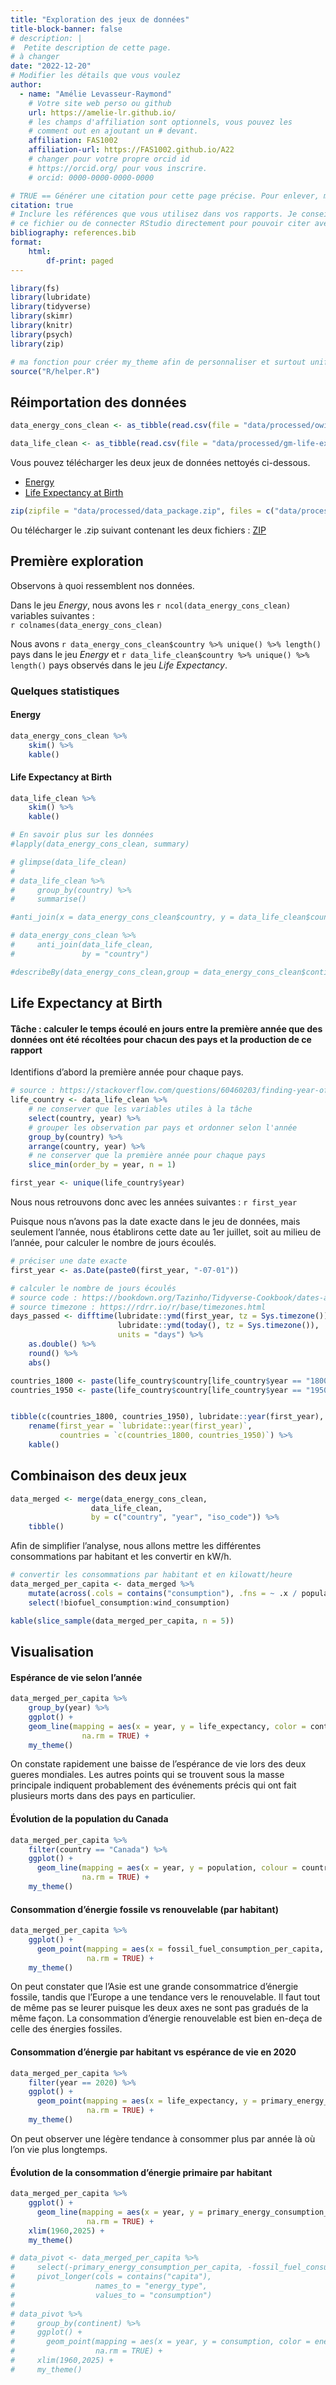 ```yaml
---
title: "Exploration des jeux de données"
title-block-banner: false
# description: | 
#  Petite description de cette page.
# à changer
date: "2022-12-20"
# Modifier les détails que vous voulez
author:
  - name: "Amélie Levasseur-Raymond"
    # Votre site web perso ou github
    url: https://amelie-lr.github.io/
    # les champs d'affiliation sont optionnels, vous pouvez les
    # comment out en ajoutant un # devant.
    affiliation: FAS1002
    affiliation-url: https://FAS1002.github.io/A22
    # changer pour votre propre orcid id
    # https://orcid.org/ pour vous inscrire.
    # orcid: 0000-0000-0000-0000

# TRUE == Générer une citation pour cette page précise. Pour enlever, mettre false.
citation: true
# Inclure les références que vous utilisez dans vos rapports. Je conseille Zotero pour construire
# ce fichier ou de connecter RStudio directement pour pouvoir citer avec @nom-de-reference.
bibliography: references.bib
format: 
    html: 
        df-print: paged
---
```



```r
library(fs)
library(lubridate)
library(tidyverse)
library(skimr)
library(knitr)
library(psych)
library(zip)

# ma fonction pour créer my_theme afin de personnaliser et surtout uniformiser les visalisations
source("R/helper.R")
```


## Réimportation des données

```r

data_energy_cons_clean <- as_tibble(read.csv(file = "data/processed/owid-energy-consumption-data.csv"))

data_life_clean <- as_tibble(read.csv(file = "data/processed/gm-life-expectancy-data.csv"))

```

Vous pouvez télécharger les deux jeux de données nettoyés ci-dessous.

- [Energy](data/processed/owid-energy-consumption-data.csv)
- [Life Expectancy at Birth](data/processed/gm-life-expectancy-data.csv)

```r

zip(zipfile = "data/processed/data_package.zip", files = c("data/processed/owid-energy-consumption-data.csv", "data/processed/gm-life-expectancy-data.csv"))

```

Ou télécharger le .zip suivant contenant les deux fichiers : [ZIP](data/processed/data_package.zip)

## Première exploration

Observons à quoi ressemblent nos données.

Dans le jeu *Energy*, nous avons les `r ncol(data_energy_cons_clean)` variables suivantes :  
`r colnames(data_energy_cons_clean)`

Nous avons `r data_energy_cons_clean$country %>% unique() %>% length()` pays dans le jeu *Energy* et `r data_life_clean$country %>% unique() %>% length()` pays observés dans le jeu *Life Expectancy*. 

### Quelques statistiques

#### Energy

```r

data_energy_cons_clean %>%
    skim() %>%
    kable()

```

#### Life Expectancy at Birth

```r

data_life_clean %>%
    skim() %>%
    kable()

```

```r

# En savoir plus sur les données 
#lapply(data_energy_cons_clean, summary)

# glimpse(data_life_clean)
# 
# data_life_clean %>%
#     group_by(country) %>%
#     summarise()

#anti_join(x = data_energy_cons_clean$country, y = data_life_clean$country)

# data_energy_cons_clean %>%
#     anti_join(data_life_clean,
#               by = "country") 

#describeBy(data_energy_cons_clean,group = data_energy_cons_clean$continent, mat = TRUE) 


```



## Life Expectancy at Birth

#### Tâche : calculer le temps écoulé **en jours** entre la première année que des données ont été récoltées pour chacun des pays et la production de ce rapport

Identifions d'abord la première année pour chaque pays.

```r

# source : https://stackoverflow.com/questions/60460203/finding-year-of-first-occurrence-in-r
life_country <- data_life_clean %>%
    # ne conserver que les variables utiles à la tâche
    select(country, year) %>%
    # grouper les observation par pays et ordonner selon l'année
    group_by(country) %>%
    arrange(country, year) %>%
    # ne conserver que la première année pour chaque pays
    slice_min(order_by = year, n = 1)

first_year <- unique(life_country$year)

```

Nous nous retrouvons donc avec les années suivantes : `r first_year`

Puisque nous n'avons pas la date exacte dans le jeu de données, mais seulement l'année, nous établirons cette date au 1er juillet, soit au milieu de l'année, pour calculer le nombre de jours écoulés.

```r

# préciser une date exacte
first_year <- as.Date(paste0(first_year, "-07-01"))

# calculer le nombre de jours écoulés
# source code : https://bookdown.org/Tazinho/Tidyverse-Cookbook/dates-and-times.html
# source timezone : https://rdrr.io/r/base/timezones.html
days_passed <- difftime(lubridate::ymd(first_year, tz = Sys.timezone()), 
                        lubridate::ymd(today(), tz = Sys.timezone()), 
                        units = "days") %>%
    as.double() %>%
    round() %>%
    abs()

countries_1800 <- paste(life_country$country[life_country$year == "1800"], collapse = ", ")
countries_1950 <- paste(life_country$country[life_country$year == "1950"], collapse = ", ")


tibble(c(countries_1800, countries_1950), lubridate::year(first_year), days_passed) %>%
    rename(first_year = `lubridate::year(first_year)`,
           countries = `c(countries_1800, countries_1950)`) %>%
    kable()

```

## Combinaison des deux jeux

```r

data_merged <- merge(data_energy_cons_clean,
                  data_life_clean,
                  by = c("country", "year", "iso_code")) %>%
    tibble()

```

Afin de simplifier l'analyse, nous allons mettre les différentes consommations par habitant et les convertir en kW/h.

```r

# convertir les consommations par habitant et en kilowatt/heure
data_merged_per_capita <- data_merged %>%
    mutate(across(.cols = contains("consumption"), .fns = ~ .x / population * 1000000000, .names = "{.col}_per_capita", .keep = "all")) %>%
    select(!biofuel_consumption:wind_consumption)

kable(slice_sample(data_merged_per_capita, n = 5))

```


## Visualisation

#### Espérance de vie selon l'année

```r

data_merged_per_capita %>%
    group_by(year) %>%
    ggplot() +
    geom_line(mapping = aes(x = year, y = life_expectancy, color = continent, group = country), 
                na.rm = TRUE) +
    my_theme()

```

On constate rapidement une baisse de l'espérance de vie lors des deux gueres mondiales. 
Les autres points qui se trouvent sous la masse principale indiquent probablement des événements précis qui ont fait plusieurs morts dans des pays en particulier.


#### Évolution de la population du Canada

```r

data_merged_per_capita %>%
    filter(country == "Canada") %>%
    ggplot() +
      geom_line(mapping = aes(x = year, y = population, colour = country), 
                na.rm = TRUE) +
    my_theme()

```

#### Consommation d'énergie fossile vs renouvelable (par habitant)

```r

data_merged_per_capita %>%
    ggplot() +
      geom_point(mapping = aes(x = fossil_fuel_consumption_per_capita, y = renewables_consumption_per_capita, color = continent), 
                 na.rm = TRUE) +
    my_theme()

```
On peut constater que l'Asie est une grande consommatrice d'énergie fossile, tandis que l'Europe a une tendance vers le renouvelable. Il faut tout de même pas se leurer puisque les deux axes ne sont pas gradués de la même façon. La consommation d'énergie renouvelable est bien en-deça de celle des énergies fossiles.


#### Consommation d'énergie par habitant vs espérance de vie en 2020

```r

data_merged_per_capita %>%
    filter(year == 2020) %>%
    ggplot() +
      geom_point(mapping = aes(x = life_expectancy, y = primary_energy_consumption_per_capita, color = continent), 
                 na.rm = TRUE) +
    my_theme()

```
On peut observer une légère tendance à consommer plus par année là où l'on vie plus longtemps.


#### Évolution de la consommation d'énergie primaire par habitant

```r

data_merged_per_capita %>%
    ggplot() +
      geom_line(mapping = aes(x = year, y = primary_energy_consumption_per_capita, color = continent, group = country), 
                 na.rm = TRUE) +
    xlim(1960,2025) +
    my_theme()

```

```r

# data_pivot <- data_merged_per_capita %>%
#     select(-primary_energy_consumption_per_capita, -fossil_fuel_consumption_per_capita) %>%
#     pivot_longer(cols = contains("capita"),
#                  names_to = "energy_type",
#                  values_to = "consumption")
# 
# data_pivot %>%
#     group_by(continent) %>%
#     ggplot() +
#       geom_point(mapping = aes(x = year, y = consumption, color = energy_type), 
#                  na.rm = TRUE) +
#     xlim(1960,2025) +
#     my_theme()

```
